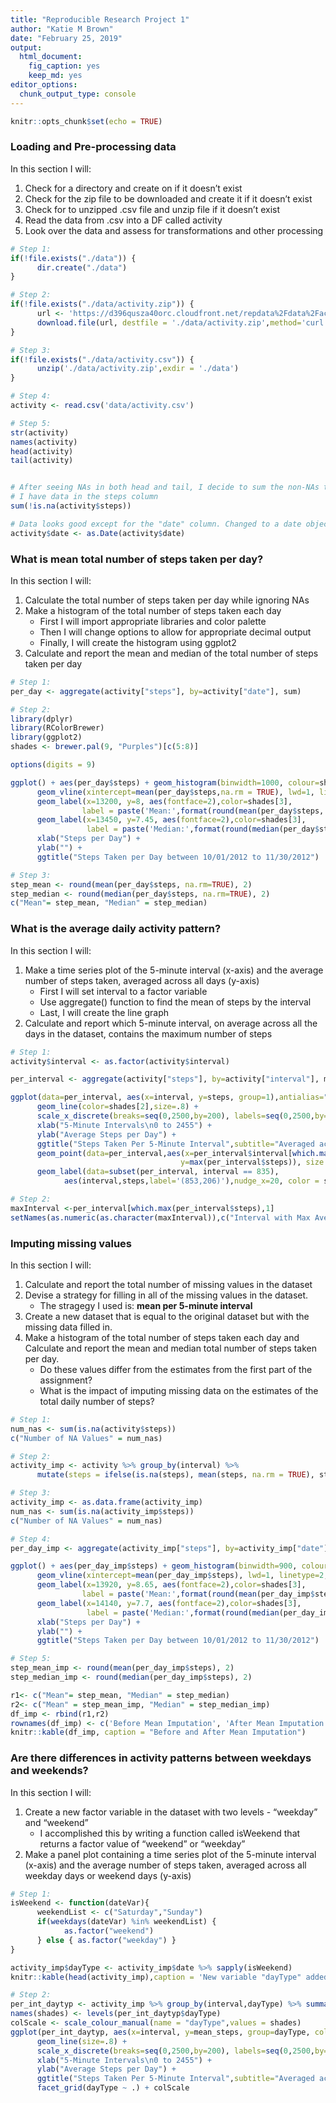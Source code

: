 ```yaml
---
title: "Reproducible Research Project 1"
author: "Katie M Brown"
date: "February 25, 2019"
output: 
  html_document: 
    fig_caption: yes
    keep_md: yes
editor_options: 
  chunk_output_type: console
---
```


```r
knitr::opts_chunk$set(echo = TRUE)
```

### Loading and Pre-processing data
In this section I will:

1. Check for a directory and create on if it doesn't exist
2. Check for the zip file to be downloaded and create it if it doesn't exist
3. Check for to unzipped .csv file and unzip file if it doesn't exist
4. Read the data from .csv into a DF called activity
5. Look over the data and assess for transformations and other processing

```r
# Step 1:
if(!file.exists("./data")) {
      dir.create("./data")
}

# Step 2:
if(!file.exists("./data/activity.zip")) {
      url <- 'https://d396qusza40orc.cloudfront.net/repdata%2Fdata%2Factivity.zip'
      download.file(url, destfile = './data/activity.zip',method='curl' )
}

# Step 3: 
if(!file.exists("./data/activity.csv")) {
      unzip('./data/activity.zip',exdir = './data')
}

# Step 4:
activity <- read.csv('data/activity.csv')

# Step 5:
str(activity)
names(activity)
head(activity)
tail(activity)


# After seeing NAs in both head and tail, I decide to sum the non-NAs to verify
# I have data in the steps column
sum(!is.na(activity$steps))

# Data looks good except for the "date" column. Changed to a date object here:
activity$date <- as.Date(activity$date)
```

### What is mean total number of steps taken per day?
In this section I will:

1. Calculate the total number of steps taken per day while ignoring NAs
2. Make a histogram of the total number of steps taken each day
      + First I will import appropriate libraries and color palette
      + Then I will change options to allow for appropriate decimal output
      + Finally, I will create the histogram using ggplot2
3. Calculate and report the mean and median of the total number of steps taken per day

```r
# Step 1:
per_day <- aggregate(activity["steps"], by=activity["date"], sum)

# Step 2:
library(dplyr)
library(RColorBrewer)
library(ggplot2)
shades <- brewer.pal(9, "Purples")[c(5:8)]

options(digits = 9)

ggplot() + aes(per_day$steps) + geom_histogram(binwidth=1000, colour=shades[2], fill=shades[1]) +
      geom_vline(xintercept=mean(per_day$steps,na.rm = TRUE), lwd=1, linetype=2, color=shades[4]) +
      geom_label(x=13200, y=8, aes(fontface=2),color=shades[3], 
                label = paste('Mean:',format(round(mean(per_day$steps, na.rm=TRUE), 2), nsmall = 2))) +
      geom_label(x=13450, y=7.45, aes(fontface=2),color=shades[3], 
                 label = paste('Median:',format(round(median(per_day$steps, na.rm=TRUE), 2), nsmall = 2))) +
      xlab("Steps per Day") +
      ylab("") +
      ggtitle("Steps Taken per Day between 10/01/2012 to 11/30/2012")

# Step 3:
step_mean <- round(mean(per_day$steps, na.rm=TRUE), 2)
step_median <- round(median(per_day$steps, na.rm=TRUE), 2)
c("Mean"= step_mean, "Median" = step_median)

```

### What is the average daily activity pattern?
In this section I will:

1. Make a time series plot of the 5-minute interval (x-axis) and the average number of steps taken, averaged across all days (y-axis)
      + First I will set interval to a factor variable
      + Use aggregate() function to find the mean of steps by the interval
      + Last, I will create the line graph
2. Calculate and report which 5-minute interval, on average across all the days in the dataset, contains the maximum number of steps

```r
# Step 1:
activity$interval <- as.factor(activity$interval)

per_interval <- aggregate(activity["steps"], by=activity["interval"], mean, na.rm=TRUE)

ggplot(data=per_interval, aes(x=interval, y=steps, group=1),antialias="none") +
      geom_line(color=shades[2],size=.8) +
      scale_x_discrete(breaks=seq(0,2500,by=200), labels=seq(0,2500,by=200)) +
      xlab("5-Minute Intervals\n0 to 2455") +
      ylab("Average Steps per Day") +
      ggtitle("Steps Taken Per 5-Minute Interval",subtitle="Averaged across all days") + 
      geom_point(data=per_interval,aes(x=per_interval$interval[which.max(per_interval$steps)],
                                      y=max(per_interval$steps)), size = 3, color=shades[3]) +
      geom_label(data=subset(per_interval, interval == 835),
            aes(interval,steps,label='(853,206)'),nudge_x=20, color = shades[3])

# Step 2:
maxInterval <-per_interval[which.max(per_interval$steps),1]
setNames(as.numeric(as.character(maxInterval)),c("Interval with Max Average Steps"))
```

### Imputing missing values
In this section I will:

1. Calculate and report the total number of missing values in the dataset
2. Devise a strategy for filling in all of the missing values in the dataset. 
      + The stragegy I used is: **mean per 5-minute interval**
3. Create a new dataset that is equal to the original dataset but with the missing data filled in.
4. Make a histogram of the total number of steps taken each day and Calculate and report the mean and median total number of steps taken per day. 
      + Do these values differ from the estimates from the first part of the assignment? 
      + What is the impact of imputing missing data on the estimates of the total daily number of steps?

```r
# Step 1:
num_nas <- sum(is.na(activity$steps))
c("Number of NA Values" = num_nas)

# Step 2:
activity_imp <- activity %>% group_by(interval) %>% 
      mutate(steps = ifelse(is.na(steps), mean(steps, na.rm = TRUE), steps))

# Step 3:
activity_imp <- as.data.frame(activity_imp)
num_nas <- sum(is.na(activity_imp$steps))
c("Number of NA Values" = num_nas)

# Step 4:
per_day_imp <- aggregate(activity_imp["steps"], by=activity_imp["date"], sum)

ggplot() + aes(per_day_imp$steps) + geom_histogram(binwidth=900, colour=shades[2], fill=shades[1]) +
      geom_vline(xintercept=mean(per_day_imp$steps), lwd=1, linetype=2, color=shades[4]) +
      geom_label(x=13920, y=8.65, aes(fontface=2),color=shades[3], 
                label = paste('Mean:',format(round(mean(per_day_imp$steps), 2), nsmall = 2))) +
      geom_label(x=14140, y=7.7, aes(fontface=2),color=shades[3], 
                 label = paste('Median:',format(round(median(per_day_imp$steps), 2), nsmall = 2))) +
      xlab("Steps per Day") +
      ylab("") +
      ggtitle("Steps Taken per Day between 10/01/2012 to 11/30/2012")

# Step 5:
step_mean_imp <- round(mean(per_day_imp$steps), 2)
step_median_imp <- round(median(per_day_imp$steps), 2)

r1<- c("Mean"= step_mean, "Median" = step_median)
r2<- c("Mean" = step_mean_imp, "Median" = step_median_imp)
df_imp <- rbind(r1,r2)
rownames(df_imp) <- c('Before Mean Imputation', 'After Mean Imputation')
knitr::kable(df_imp, caption = "Before and After Mean Imputation")
```

### Are there differences in activity patterns between weekdays and weekends?
In this section I will:

1. Create a new factor variable in the dataset with two levels - "weekday" and "weekend"
      + I accomplished this by writing a function called isWeekend that returns a
      factor value of "weekend" or "weekday"
2. Make a panel plot containing a time series plot of the 5-minute interval (x-axis) and the average number of steps taken, averaged across all weekday days or weekend days (y-axis)

```r
# Step 1:
isWeekend <- function(dateVar){
      weekendList <- c("Saturday","Sunday")
      if(weekdays(dateVar) %in% weekendList) {
            as.factor("weekend")
      } else { as.factor("weekday") }
}

activity_imp$dayType <- activity_imp$date %>% sapply(isWeekend) 
knitr::kable(head(activity_imp),caption = 'New variable "dayType" added to dataset' )

# Step 2:
per_int_daytyp <- activity_imp %>% group_by(interval,dayType) %>% summarize(mean_steps = mean(steps))
names(shades) <- levels(per_int_daytyp$dayType)
colScale <- scale_colour_manual(name = "dayType",values = shades)
ggplot(per_int_daytyp, aes(x=interval, y=mean_steps, group=dayType, color=dayType),antialias="none") + 
      geom_line(size=.8) + 
      scale_x_discrete(breaks=seq(0,2500,by=200), labels=seq(0,2500,by=200)) +
      xlab("5-Minute Intervals\n0 to 2455") +
      ylab("Average Steps per Day") +
      ggtitle("Steps Taken Per 5-Minute Interval",subtitle="Averaged across all days") +
      facet_grid(dayType ~ .) + colScale



```
